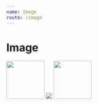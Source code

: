 ```yaml
---
name: Image
route: /image
---
```



# Image

<Playground>
  <Image
    src="https://images.unsplash.com/photo-1595964960386-b18319904ea3?ixlib=rb-1.2.1&ixid=eyJhcHBfaWQiOjEyMDd9"
    bg="#000000"
    width="100px"
    height="100px"
  />
  <Image
    circle
    src="https://images.unsplash.com/photo-1595964960386-b18319904ea3?ixlib=rb-1.2.1&ixid=eyJhcHBfaWQiOjEyMDd9"
    bg="#000000"
    size="100px"
  />
  <Image
    rounded
    src="https://images.unsplash.com/photo-1595964960386-b18319904ea3?ixlib=rb-1.2.1&ixid=eyJhcHBfaWQiOjEyMDd9"
    bg="#000000"
    width="100px"
    height="100px"
  />
</Playground>
